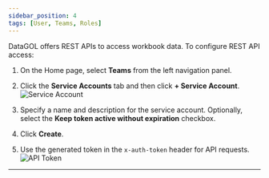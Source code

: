 ```yaml
---
sidebar_position: 4
tags: [User, Teams, Roles]
---
```


DataGOL offers REST APIs to access workbook data. To configure REST API access:

1. On the Home page, select **Teams** from the left navigation panel.  
2. Click the **Service Accounts** tab and then click **+ Service Account**.  
   <img src="/img/att_159_for_220692503.png" alt="Service Account" />

3. Specify a name and description for the service account. Optionally, select the **Keep token active without expiration** checkbox.  
4. Click **Create**.  
5. Use the generated token in the `x-auth-token` header for API requests.  
   <img src="/img/att_160_for_220692503.png" alt="API Token" />

---
